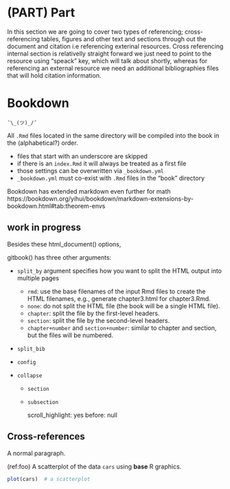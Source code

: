 # (PART) Part {-}

In this section we are going to cover two types of referencing; cross-referencing tables, figures and other text and sections through out the document and citation i.e referencing exterinal resources. Cross referencing internal section is relativelly straight forward we just need to point to the resource using "speack" key, which will talk about shortly, whereas for referencing an external resource we need an additional bibliographies files that will hold citation information.

# Bookdown

```
¯\_(ツ)_/¯
```

All `.Rmd` files located in the same directory will be compiled into the book in the (alphabetical?) order.

- files that start with an underscore are skipped
- if there is an `index.Rmd` it will always be treated as a first file
- those settings can be overwritten via `_bookdown.yml`
- `_bookdown.yml` must co-exist with `.Rmd` files in the "book" directory

Bookdown has extended markdown even further for math https://bookdown.org/yihui/bookdown/markdown-extensions-by-bookdown.html#tab:theorem-envs

## work in progress

Besides these html_document() options,

gitbook() has three other arguments:

- `split_by` argument specifies how you want to split the HTML output into multiple pages

    - `rmd`: use the base filenames of the input Rmd files to create the HTML filenames, e.g., generate chapter3.html for chapter3.Rmd.
    - `none`: do not split the HTML file (the book will be a single HTML file).
    - `chapter`: split the file by the first-level headers.
    - `section`: split the file by the second-level headers.
    - `chapter+number` and `section+number`: similar to chapter and section, but the files will be numbered.

- `split_bib`
- `config`

- `collapse`
    - `section`
    - `subsection`

      scroll_highlight: yes
      before: null


## Cross-references

A normal paragraph.

(ref:foo) A scatterplot of the data `cars` using **base** R graphics.

```r
plot(cars)  # a scatterplot
```
